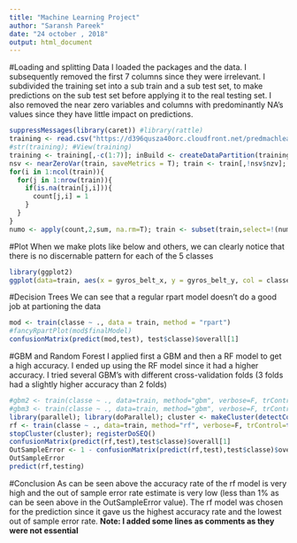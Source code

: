 ```yaml
---
title: "Machine Learning Project"
author: "Saransh Pareek"
date: "24 october , 2018"
output: html_document
---
```

#Loading and splitting Data
I loaded the packages and the data. I subsequently removed the first 7 columns since they were irrelevant. I subdivided the training set into a sub train and a sub test set, to make predictions on the sub test set before applying it to the real testing set. I also removed the near zero variables and columns with predominantly NA's values since they have little impact on predictions.
```r
suppressMessages(library(caret)) #library(rattle)
training <- read.csv("https://d396qusza40orc.cloudfront.net/predmachlearn/pml-training.csv"); testing <- read.csv("https://d396qusza40orc.cloudfront.net/predmachlearn/pml-testing.csv")
#str(training); #View(training)
training <- training[,-c(1:7)]; inBuild <- createDataPartition(training$classe, p = 0.7, list = F); train <- training[inBuild,]; test <- training[-inBuild,]
nsv <- nearZeroVar(train, saveMetrics = T); train <- train[,!nsv$nzv]; count = matrix(nrow = nrow(train),ncol=ncol(train))
for(i in 1:ncol(train)){
  for(j in 1:nrow(train)){
    if(is.na(train[j,i])){
      count[j,i] = 1
    }
  }
}
numo <- apply(count,2,sum, na.rm=T); train <- subset(train,select=!(numo>0))
```
#Plot
When we make plots like below and others, we can clearly notice that there is no discernable pattern for each of the 5 classes
```r
library(ggplot2)
ggplot(data=train, aes(x = gyros_belt_x, y = gyros_belt_y, col = classe)) + geom_point()
```

#Decision Trees
We can see that a regular rpart model doesn't do a good job at partioning the data
```r
mod <- train(classe ~ ., data = train, method = "rpart")
#fancyRpartPlot(mod$finalModel)
confusionMatrix(predict(mod,test), test$classe)$overall[1]
```
#GBM and Random Forest
I applied first a GBM and then a RF model to get a high accuracy. I ended up using the RF model since it had a higher accuracy. I tried several GBM's with different cross-validation folds (3 folds had a slightly higher accuracy than 2 folds)
```r
#gbm2 <- train(classe ~ ., data=train, method="gbm", verbose=F, trControl=trainControl(method="cv", number=2)); confusionMatrix(predict(gbm2,test),test$classe)$overall[1]
#gbm3 <- train(classe ~ ., data=train, method="gbm", verbose=F, trControl=trainControl(method="cv", number=3)); confusionMatrix(predict(gbm3,test),test$classe)$overall[1]
library(parallel); library(doParallel); cluster <- makeCluster(detectCores() - 1); registerDoParallel(cluster)
rf <- train(classe ~ ., data=train, method="rf", verbose=F, trControl=trainControl(method="cv", number=5, allowParallel = TRUE))
stopCluster(cluster); registerDoSEQ()
confusionMatrix(predict(rf,test),test$classe)$overall[1]
OutSampleError <- 1 - confusionMatrix(predict(rf,test),test$classe)$overall[1]
OutSampleError
predict(rf,testing)
```
#Conclusion
As can be seen above the accuracy rate of the rf model is very high and the out of sample error rate estimate is very low (less than 1% as can be seen above in the OutSampleError value). The rf model was chosen for the prediction since it gave us the highest accuracy rate and the lowest out of sample error rate. **Note: I added some lines as comments as they were not essential**
